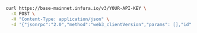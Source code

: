 
<Tabs>
  <TabItem value="cURL">

  ```bash
  curl https://base-mainnet.infura.io/v3/YOUR-API-KEY \
    -X POST \
    -H "Content-Type: application/json" \
    -d '{"jsonrpc":"2.0","method":"web3_clientVersion","params": [],"id":1}'
  ```

  </TabItem>
</Tabs>

